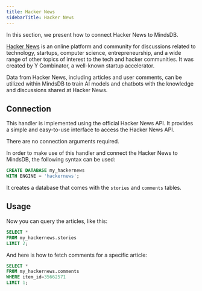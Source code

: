```yaml
---
title: Hacker News
sidebarTitle: Hacker News
---
```


In this section, we present how to connect Hacker News to MindsDB.

[Hacker News](https://news.ycombinator.com/) is an online platform and community for discussions related to technology, startups, computer science, entrepreneurship, and a wide range of other topics of interest to the tech and hacker communities. It was created by Y Combinator, a well-known startup accelerator.

Data from Hacker News, including articles and user comments, can be utilized within MindsDB to train AI models and chatbots with the knowledge and discussions shared at Hacker News.

## Connection

This handler is implemented using the official Hacker News API. It provides a simple and easy-to-use interface to access the Hacker News API.

There are no connection arguments required.

In order to make use of this handler and connect the Hacker News to MindsDB, the following syntax can be used:

```sql
CREATE DATABASE my_hackernews
WITH ENGINE = 'hackernews';
```

It creates a database that comes with the `stories` and `comments` tables.

## Usage

Now you can query the articles, like this:

```sql
SELECT *
FROM my_hackernews.stories
LIMIT 2;
```

And here is how to fetch comments for a specific article:

```sql
SELECT *
FROM my_hackernews.comments
WHERE item_id=35662571
LIMIT 1;
```
